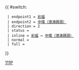 {{Error|錯誤：此模板已停用。請見[[Template:HK Bus Route Cross Harbour/doc]]。}}{{ #switch: {{{format|}}}
  | endpoint1 = [[彩福邨巴士總站|彩福]]
  | endpoint2 = [[中環（港澳碼頭）巴士總站|中環（港澳碼頭）]]
  | direction = 2
  | status = {{HK Bus Status|P}}
  | inline = [[彩福邨巴士總站|彩福]] ↔ [[中環（港澳碼頭）巴士總站|中環（港澳碼頭）]]
  | normal =
  | full =
}}<noinclude>[[Category:過海隧道巴士路線模板|111P]]</noinclude>